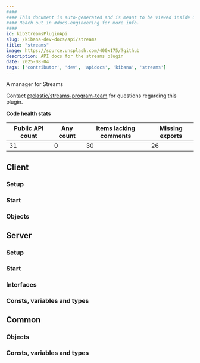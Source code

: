 ```yaml
---
####
#### This document is auto-generated and is meant to be viewed inside our experimental, new docs system.
#### Reach out in #docs-engineering for more info.
####
id: kibStreamsPluginApi
slug: /kibana-dev-docs/api/streams
title: "streams"
image: https://source.unsplash.com/400x175/?github
description: API docs for the streams plugin
date: 2025-08-04
tags: ['contributor', 'dev', 'apidocs', 'kibana', 'streams']
---
```


A manager for Streams

Contact [@elastic/streams-program-team](https://github.com/orgs/elastic/teams/streams-program-team) for questions regarding this plugin.

**Code health stats**

| Public API count  | Any count | Items lacking comments | Missing exports |
|-------------------|-----------|------------------------|-----------------|
| 31 | 0 | 30 | 26 |

## Client

### Setup
<DocDefinitionList data={[streamsObj.client.setup]}/>

### Start
<DocDefinitionList data={[streamsObj.client.start]}/>

### Objects
<DocDefinitionList data={streamsObj.client.objects}/>

## Server

### Setup
<DocDefinitionList data={[streamsObj.server.setup]}/>

### Start
<DocDefinitionList data={[streamsObj.server.start]}/>

### Interfaces
<DocDefinitionList data={streamsObj.server.interfaces}/>

### Consts, variables and types
<DocDefinitionList data={streamsObj.server.misc}/>

## Common

### Objects
<DocDefinitionList data={streamsObj.common.objects}/>

### Consts, variables and types
<DocDefinitionList data={streamsObj.common.misc}/>

